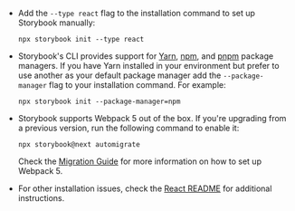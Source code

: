 -   Add the `--type react` flag to the installation command to set up Storybook manually:

    ```shell
    npx storybook init --type react
    ```

-   Storybook's CLI provides support for [Yarn](https://yarnpkg.com/), [npm](https://www.npmjs.com/), and [pnpm](https://pnpm.io/) package managers. If you have Yarn installed in your environment but prefer to use another as your default package manager add the `--package-manager` flag to your installation command. For example:

    ```shell
    npx storybook init --package-manager=npm
    ```

-   Storybook supports Webpack 5 out of the box. If you're upgrading from a previous version, run the following command to enable it:

    ```shell
    npx storybook@next automigrate
    ```

    Check the [Migration Guide](https://github.com/nslabspl/storybook/blob/next/MIGRATION.md#cra5-upgrade) for more information on how to set up Webpack 5.

-   For other installation issues, check the [React README](../../app/react/README.md) for additional instructions.
